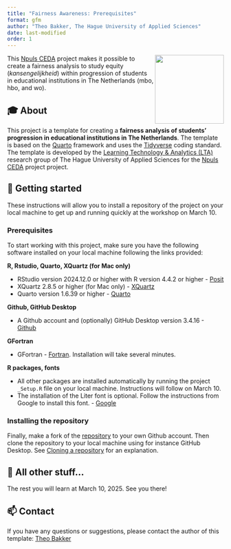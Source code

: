 ```yaml
---
title: "Fairness Awareness: Prerequisites"
format: gfm
author: "Theo Bakker, The Hague University of Applied Sciences"
date: last-modified
order: 1
---
```


<a name="top"></a>

<img src="figures/fairness-awareness-hex.png" align="right" height="160"/>

This [Npuls CEDA](https://community-data-ai.npuls.nl/groups/view/44d20066-53a8-48c2-b4e9-be348e05d273/project-center-for-educational-data-analytics-ceda) project makes it possible to create a fairness analysis to study equity (*kansengelijkheid*) within progression of students in educational institutions in The Netherlands (mbo, hbo, and wo).

## 🎓 About

This project is a template for creating a **fairness analysis of students' progression in educational institutions in The Netherlands**. The template is based on the [Quarto](https://quarto.org/docs/get-started/) framework and uses the [Tidyverse](https://www.tidyverse.org/) coding standard. The template is developed by the [Learning Technology & Analytics (LTA)](https://www.dehaagsehogeschool.nl/onderzoek/lectoraten/learning-technology-analytics) research group of The Hague University of Applied Sciences for the [Npuls CEDA](https://community-data-ai.npuls.nl/groups/view/44d20066-53a8-48c2-b4e9-be348e05d273/project-center-for-educational-data-analytics-ceda) project project.

## 🚀 Getting started

These instructions will allow you to install a repository of the project on your local machine to get up and running quickly at the workshop on March 10.

### Prerequisites

To start working with this project, make sure you have the following software installed on your local machine following the links provided:

**R, Rstudio, Quarto, XQuartz (for Mac only)**

-   RStudio version 2024.12.0 or higher with R version 4.4.2 or higher - [Posit](https://posit.co/download/rstudio-desktop/)
-   XQuartz 2.8.5 or higher (for Mac only) - [XQuartz](https://www.xquartz.org/)
-   Quarto version 1.6.39 or higher - [Quarto](https://quarto.org/docs/get-started/)

**Github, GitHub Desktop**

-   A Github account and (optionally) GitHub Desktop version 3.4.16 - [Github](https://docs.github.com/en/desktop/installing-and-authenticating-to-github-desktop/installing-github-desktop)

**GFortran**

-   GFortran - [Fortran](https://fortran-lang.org/en/learn/os_setup/install_gfortran/). Installation will take several minutes.

**R packages, fonts**

-   All other packages are installed automatically by running the project `_Setup.R` file on your local machine. Instructions will follow on March 10.
-   The installation of the Liter font is optional. Follow the instructions from Google to install this font. - [Google](https://fonts.google.com/specimen/Liter)

### Installing the repository

Finally, make a fork of the [repository](https://github.com/LTA-HHs/lta-hhs-fairnessawareness/) to your own Github account. Then clone the repository to your local machine using for instance GitHub Desktop. See [Cloning a repository](https://docs.github.com/en/repositories/creating-and-managing-repositories/cloning-a-repository) for an explanation.

## 🎈 All other stuff...

The rest you will learn at March 10, 2025. See you there!

## 📫 Contact

If you have any questions or suggestions, please contact the author of this template: [Theo Bakker](mailto:t.c.bakker@hhs.nl)
